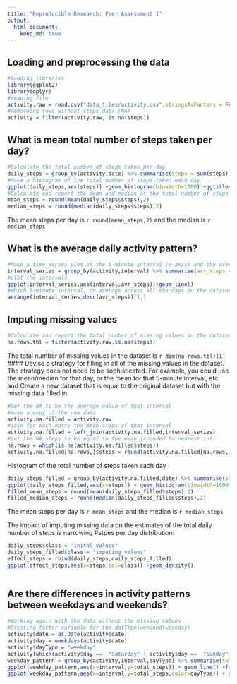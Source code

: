 ```yaml
---
title: "Reproducible Research: Peer Assessment 1"
output: 
  html_document:
    keep_md: true
---
```



## Loading and preprocessing the data
```r
#loading libraries
library(ggplot2)
library(dplyr)
#reading file
activity.raw = read.csv("data_files/activity.csv",stringsAsFactors = FALSE)
#removeing rows without steps data (NA)
activity = filter(activity.raw,!is.na(steps))
```


## What is mean total number of steps taken per day?
```r
#Calculate the total number of steps taken per day    
daily_steps = group_by(activity,date) %>% summarise(steps = sum(steps))    
#Make a histogram of the total number of steps taken each day
ggplot(daily_steps,aes(steps)) +geom_histogram(binwidth=1000) +ggtitle("histogram of the total number of steps taken each day")
#Calculate and report the mean and median of the total number of steps taken per day
mean_steps = round(mean(daily_steps$steps),2)
median_steps = round(median(daily_steps$steps),2)
```
The mean steps per day is ```r round(mean_steps,2)``` and the median is ```r  median_steps```

## What is the average daily activity pattern?
```r
#Make a time series plot of the 5-minute interval (x-axis) and the average number of steps taken, averaged across all days (y-axis)
interval_series = group_by(activity,interval) %>% summarise(avr_steps = mean(steps))
#plot the intervals
ggplot(interval_series,aes(interval,avr_steps))+geom_line()
#Which 5-minute interval, on average across all the days in the dataset, contains the maximum number of steps?
arrange(interval_series,desc(avr_steps))[1,]
```
## Imputing missing values
```r
#Calculate and report the total number of missing values in the dataset (i.e. the total number of rows with NAs)
na.rows.tbl = filter(activity.raw,is.na(steps))
```
 The total number of missing values in the dataset is ```r dim(na.rows.tbl)[1]```
#### Devise a strategy for filling in all of the missing values in the dataset. The strategy does not need to be sophisticated. For example, you could use the mean/median for that day, or the mean for that 5-minute interval, etc and Create a new dataset that is equal to the original dataset but with the missing data filled in
```r
#Set the NA to be the average value of that interval
#make a copy of the raw data
activity.na.filled = activity.raw
#join for each entry the mean steps of that interval
activity.na.filled = left_join(activity.na.filled,interval_series)
#set the NA steps to be equal to the mean (rounded to nearest int)
na.rows = which(is.na(activity.na.filled$steps))
activity.na.filled[na.rows,]$steps = round(activity.na.filled[na.rows,]$avr_steps,0)
```
Histogram of the total number of steps taken each day
```r
daily_steps_filled = group_by(activity.na.filled,date) %>% summarise(steps = sum(steps))
ggplot(daily_steps_filled,aes(x=steps)) + geom_histogram(binwidth=1000)
filled_mean_steps = round(mean(daily_steps_filled$steps),2)
filled_median_steps = round(median(daily_steps_filled$steps),2)
```
The mean steps per day is ```r mean_steps``` and the median is ```r median_steps```

The impact of imputing missing data on the estimates of the total daily number of steps is narrowing #stpes per day distribution:
``` r
daily_steps$class = "inital_values"
daily_steps_filled$class = "imputing_values"
effect_steps = rbind(daily_steps,daily_steps_filled)
ggplot(effect_steps,aes(x=steps,col=class)) +geom_density()
  
```

## Are there differences in activity patterns between weekdays and weekends?

``` r
#Working again with the data without the missing values
#Creating factor variable for the datTYpe(weedend\weekday)
activity$date = as.Date(activity$date)
activity$day = weekdays(activity$date)
activity$dayType = "weekday"
activity[which(activity$day ==  "Saturday" | activity$day ==  "Sunday"),]$dayType = "weedend"
weekday_pattern = group_by(activity,interval,dayType) %>% summarise(total_steps = mean(steps))
ggplot(weekday_pattern,aes(x=interval,y=total_steps)) + geom_line() +facet_wrap(~dayType,ncol=1) +ylab("Average #Steps")
ggplot(weekday_pattern,aes(x=interval,y=total_steps,color=dayType)) + geom_line() +ylab("Average #Steps")
```